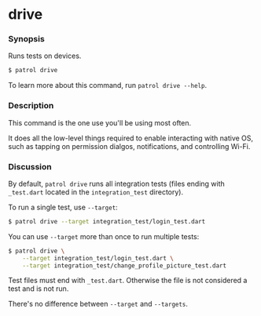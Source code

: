 # drive

### Synopsis

Runs tests on devices.

```bash
$ patrol drive
```

To learn more about this command, run `patrol drive --help`.

### Description

This command is the one use you'll be using most often.

It does all the low-level things required to enable interacting with native OS,
such as tapping on permission dialgos, notifications, and controlling Wi-Fi.

### Discussion

By default, `patrol drive` runs all integration tests (files ending with
`_test.dart` located in the `integration_test` directory).

To run a single test, use `--target`:

```bash
$ patrol drive --target integration_test/login_test.dart
```

You can use `--target` more than once to run multiple tests:

```bash
$ patrol drive \
    --target integration_test/login_test.dart \
    --target integration_test/change_profile_picture_test.dart
```

Test files must end with `_test.dart`. Otherwise the file is not considered a
test and is not run.

There's no difference between `--target` and `--targets`.
